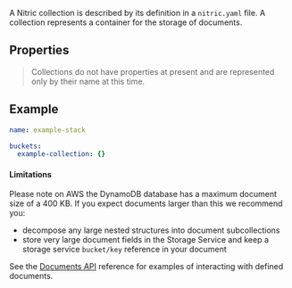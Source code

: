 A Nitric collection is described by its definition in a `nitric.yaml` file. A collection represents a container for the storage of documents.

## Properties

> Collections do not have properties at present and are represented only by their name at this time.

## Example

```yaml
name: example-stack

buckets:
  example-collection: {}
```

#### Limitations

Please note on AWS the DynamoDB database has a maximum document size of a 400 KB. If you expect documents larger than this
we recommend you:

- decompose any large nested structures into document subcollections
- store very large document fields in the Storage Service and keep a storage service `bucket/key` reference in your document

See the [Documents API](../api/documents) reference for examples of interacting with defined documents.

